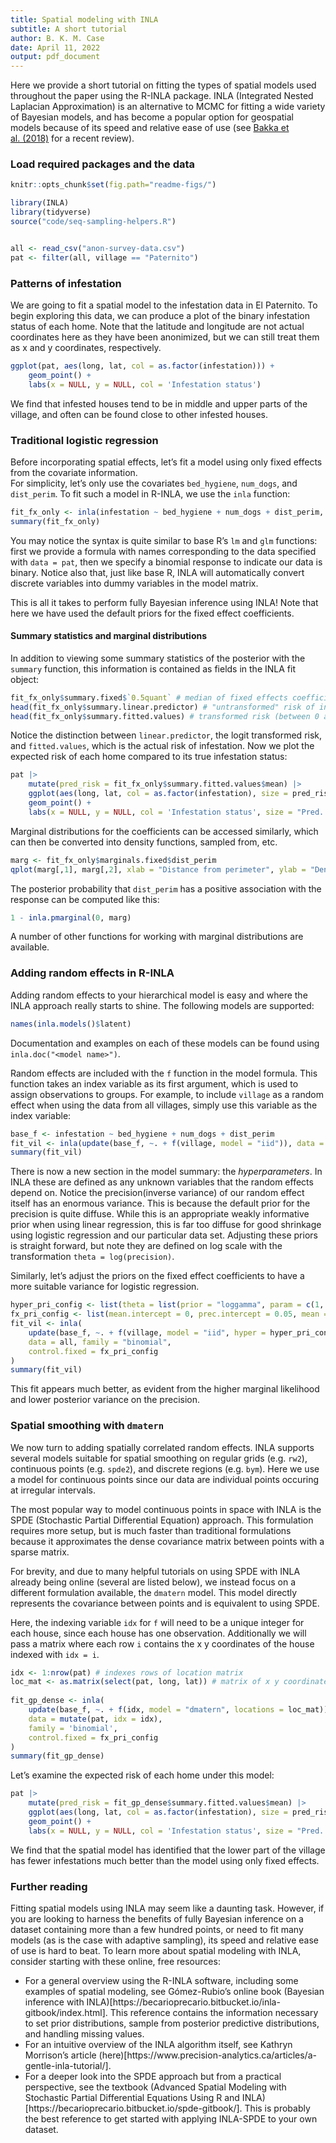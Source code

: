 ```yaml
---
title: Spatial modeling with INLA
subtitle: A short tutorial
author: B. K. M. Case
date: April 11, 2022
output: pdf_document
---
```


Here we provide a short tutorial on fitting the types of spatial models used throughout the paper using the R-INLA package. 
INLA (Integrated Nested Laplacian Approximation) is an alternative to MCMC for fitting a wide variety of Bayesian models, 
and has become a popular option for geospatial models because of its speed and relative ease of use 
(see [Bakka et al. (2018)](https://wires.onlinelibrary.wiley.com/doi/pdf/10.1002/wics.1443) for a recent review).

### Load required packages and the data

```r
knitr::opts_chunk$set(fig.path="readme-figs/")
```

```r
library(INLA)
library(tidyverse)
source("code/seq-sampling-helpers.R")


all <- read_csv("anon-survey-data.csv")
pat <- filter(all, village == "Paternito")
```

### Patterns of infestation

We are going to fit a spatial model to the infestation data in El Paternito. To begin exploring this data, we
can produce a plot of the binary infestation status of each home. Note that the latitude and longitude are not actual coordinates
here as they have been anonimized, but we can still treat them as x and y coordinates, respectively.

```r
ggplot(pat, aes(long, lat, col = as.factor(infestation))) +
    geom_point() +
    labs(x = NULL, y = NULL, col = 'Infestation status')
```

We find that infested houses tend to be in middle and upper parts of the village, and often can be found
 close to other infested houses. 

### Traditional logistic regression

Before incorporating spatial effects, let's fit a model using only fixed effects from the covariate information.  
For simplicity, let's only use the covariates `bed_hygiene`, `num_dogs`, and `dist_perim`.
To fit such a model in R-INLA, we use the `inla` function:

```r
fit_fx_only <- inla(infestation ~ bed_hygiene + num_dogs + dist_perim, data = pat, family = 'binomial')
summary(fit_fx_only)
```

You may notice the syntax is quite similar to base R's `lm` and `glm` functions: first we provide a formula with names corresponding 
to the data specified with `data = pat`, then we specify a binomial response to indicate our data is binary. Notice also that, just like base R, INLA 
will automatically convert discrete variables into dummy variables in the model matrix.

This is all it takes to perform fully Bayesian inference using INLA! Note that here we have used the default priors for the fixed effect coefficients. 

#### Summary statistics and marginal distributions

In addition to viewing some summary statistics of the posterior with the `summary` function, 
this information is contained as fields in the INLA fit object:

```r
fit_fx_only$summary.fixed$`0.5quant` # median of fixed effects coefficients
head(fit_fx_only$summary.linear.predictor) # "untransformed" risk of infestation
head(fit_fx_only$summary.fitted.values) # transformed risk (between 0 and 1)
```

Notice the distinction between `linear.predictor`, the logit transformed risk, and `fitted.values`, which is the actual risk of infestation.
Now we plot the expected risk of each home compared to its true infestation status:

```r
pat |>
    mutate(pred_risk = fit_fx_only$summary.fitted.values$mean) |>
    ggplot(aes(long, lat, col = as.factor(infestation), size = pred_risk)) +
    geom_point() +
    labs(x = NULL, y = NULL, col = 'Infestation status', size = "Pred. risk")
```

Marginal distributions for the coefficients can be accessed similarly, which can then be converted into density functions, sampled from, etc.

```r
marg <- fit_fx_only$marginals.fixed$dist_perim
qplot(marg[,1], marg[,2], xlab = "Distance from perimeter", ylab = "Density")
```

The posterior probability that `dist_perim` has a positive association with the response can be computed like this:

```r
1 - inla.pmarginal(0, marg)
```

A number of other functions for working with marginal distributions are available.

### Adding random effects in R-INLA

Adding random effects to your hierarchical model is easy and where the INLA approach really starts to shine. The following models are 
supported:

```r
names(inla.models()$latent)
```

Documentation and examples on each of these models can be found using `inla.doc("<model name>")`.

Random effects are included with the `f` function in the model formula. This function takes an index variable as its first argument,
which is used to assign observations to groups. For example, to include `village` as a random effect when using the data from all villages, simply 
use this variable as the index variable:

```r
base_f <- infestation ~ bed_hygiene + num_dogs + dist_perim
fit_vil <- inla(update(base_f, ~. + f(village, model = "iid")), data = all, family = "binomial")
summary(fit_vil)
```

There is now a new section in the model summary: the *hyperparameters*. In INLA these are defined as any unknown variables that the random
effects depend on. Notice the precision(inverse variance) of our random effect itself has an enormous variance. This is because the 
default prior for the precision is quite diffuse. While this is an appropriate weakly informative prior when using linear regression, this is far 
too diffuse for good shrinkage using logistic regression and our particular data set. Adjusting these priors is straight forward, but note they are 
defined on log scale with the transformation `theta = log(precision)`.

Similarly, let's adjust the priors on the fixed effect coefficients to have a more suitable variance for logistic regression.

```r
hyper_pri_config <- list(theta = list(prior = "loggamma", param = c(1, 0.01)))
fx_pri_config <- list(mean.intercept = 0, prec.intercept = 0.05, mean = 0, prec = 0.05)
fit_vil <- inla(
    update(base_f, ~. + f(village, model = "iid", hyper = hyper_pri_config)), 
    data = all, family = "binomial",
    control.fixed = fx_pri_config
)
summary(fit_vil)
```

This fit appears much better, as evident from the higher marginal likelihood and lower posterior variance on the precision.

### Spatial smoothing with `dmatern`

We now turn to adding spatially correlated random effects. INLA supports several models suitable for spatial smoothing on 
regular grids (e.g. `rw2`), continuous points (e.g. `spde2`), and discrete regions (e.g. `bym`). Here we use a model for continuous 
points since our data are individual points occuring at irregular intervals.

The most popular way to model continuous points in space with INLA is the SPDE (Stochastic Partial Differential Equation) approach. 
This formulation requires more setup, but is much faster than traditional formulations because it approximates the dense covariance matrix
between points with a sparse matrix. 

For brevity, and due to many helpful tutorials on using SPDE with INLA already being online (several are listed below), we instead focus on 
a different formulation available, the `dmatern` model. This model directly represents the covariance between points and is equivalent to using SPDE.

Here, the indexing variable `idx` for `f` will need to be a unique integer for each house, since each house has one observation. Additionally
we will pass a matrix where each row `i` contains the x y coordinates of the house indexed with `idx = i`.

```r
idx <- 1:nrow(pat) # indexes rows of location matrix
loc_mat <- as.matrix(select(pat, long, lat)) # matrix of x y coordinates for each point
  
fit_gp_dense <- inla(
    update(base_f, ~. + f(idx, model = "dmatern", locations = loc_mat)),
    data = mutate(pat, idx = idx),
    family = 'binomial',
    control.fixed = fx_pri_config
)
summary(fit_gp_dense)
```

Let's examine the expected risk of each home under this model:

```r
pat |>
    mutate(pred_risk = fit_gp_dense$summary.fitted.values$mean) |>
    ggplot(aes(long, lat, col = as.factor(infestation), size = pred_risk)) +
    geom_point() +
    labs(x = NULL, y = NULL, col = 'Infestation status', size = "Pred. risk")
```

We find that the spatial model has identified that the lower part of the village has fewer infestations much better than
the model using only fixed effects.

### Further reading

Fitting spatial models using INLA may seem like a daunting task. However, if you are looking to harness the benefits of fully Bayesian inference
on a dataset containing more than a few hundred points, or need to fit many models (as is the case with adaptive sampling), its speed and relative 
ease of use is hard to beat. To learn more about spatial modeling with INLA, consider starting with these online, free resources:

- For a general overview using the R-INLA software, including some examples of spatial modeling, see Gómez-Rubio's online book 
(Bayesian inference with INLA)[https://becarioprecario.bitbucket.io/inla-gitbook/index.html]. This reference contains the information 
necessary to set prior distributions, sample from posterior predictive distributions, and handling missing values.
- For an intuitive overview of the INLA algorithm itself, see Kathryn Morrison's 
article (here)[https://www.precision-analytics.ca/articles/a-gentle-inla-tutorial/].
- For a deeper look into the SPDE approach but from a practical perspective, see the textbook 
(Advanced Spatial Modeling with Stochastic Partial Differential Equations Using R and INLA)[https://becarioprecario.bitbucket.io/spde-gitbook/].
This is probably the best reference to get started with applying INLA-SPDE to your own dataset.